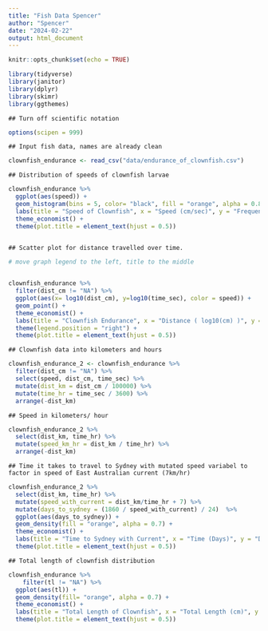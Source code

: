 ```yaml
---
title: "Fish Data Spencer"
author: "Spencer"
date: "2024-02-22"
output: html_document
---
```


```r
knitr::opts_chunk$set(echo = TRUE)
```

```r
library(tidyverse)
library(janitor)
library(dplyr)
library(skimr)
library(ggthemes)
```
    
    ## Turn off scientific notation
```r
options(scipen = 999)
```

    ## Input fish data, names are already clean
```r
clownfish_endurance <- read_csv("data/endurance_of_clownfish.csv")
```
  
    ## Distribution of speeds of clownfish larvae
```r
clownfish_endurance %>%
  ggplot(aes(speed)) +
  geom_histogram(bins = 5, color= "black", fill = "orange", alpha = 0.8) + 
  labs(title = "Speed of Clownfish", x = "Speed (cm/sec)", y = "Frequency") + 
  theme_economist() + 
  theme(plot.title = element_text(hjust = 0.5))
  
```
  
    
    ## Scatter plot for distance travelled over time.
```r
# move graph legend to the left, title to the middle


clownfish_endurance %>%
  filter(dist_cm != "NA") %>%
  ggplot(aes(x= log10(dist_cm), y=log10(time_sec), color = speed)) +
  geom_point() +
  theme_economist() + 
  labs(title = "Clownfish Endurance", x = "Distance ( log10(cm) )", y = "Time ( log10(sec) )", color = "Speed (cm/sec)") + 
  theme(legend.position = "right") + 
  theme(plot.title = element_text(hjust = 0.5))
```
 
    ## Clownfish data into kilometers and hours
```r
clownfish_endurance_2 <- clownfish_endurance %>%
  filter(dist_cm != "NA") %>%
  select(speed, dist_cm, time_sec) %>%
  mutate(dist_km = dist_cm / 100000) %>%
  mutate(time_hr = time_sec / 3600) %>%
  arrange(-dist_km)
```


    ## Speed in kilometers/ hour
```r
clownfish_endurance_2 %>%
  select(dist_km, time_hr) %>%
  mutate(speed_km_hr = dist_km / time_hr) %>%
  arrange(-dist_km)
```
    
    ## Time it takes to travel to Sydney with mutated speed variabel to factor in speed of East Australian current (7km/hr)
```r
clownfish_endurance_2 %>% 
  select(dist_km, time_hr) %>%
  mutate(speed_with_current = dist_km/time_hr + 7) %>% 
  mutate(days_to_sydney = (1860 / speed_with_current) / 24)  %>%
  ggplot(aes(days_to_sydney)) + 
  geom_density(fill = "orange", alpha = 0.7) +
  theme_economist() +
  labs(title = "Time to Sydney with Current", x = "Time (Days)", y = "Density") + 
  theme(plot.title = element_text(hjust = 0.5))
```

    ## Total length of clownfish distribution 

```r
clownfish_endurance %>%
    filter(tl != "NA") %>%
  ggplot(aes(tl)) + 
  geom_density(fill= "orange", alpha = 0.7) + 
  theme_economist() + 
  labs(title = "Total Length of Clownfish", x = "Total Length (cm)", y = "Density") +
  theme(plot.title = element_text(hjust = 0.5))
```

